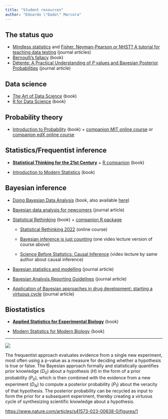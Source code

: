 ```yaml
---
title: "Student resources"
author: "Edoardo \"Dado\" Marcora"
---
```


## The status quo

-   [Mindless statistics](https://www.sciencedirect.com/science/article/pii/S1053535704000927) and [Fisher, Neyman-Pearson or NHST? A tutorial for teaching data testing](https://www.frontiersin.org/articles/10.3389/fpsyg.2015.00223/full) (journal articles)
-   [Bernoulli's fallacy](https://cup.columbia.edu/book/bernoullis-fallacy/9780231199957) (book)
-   [Détente: A Practical Understanding of *P* values and Bayesian Posterior Probabilities](https://ascpt.onlinelibrary.wiley.com/doi/10.1002/cpt.2004) (journal article)

## Data science

-   [The Art of Data Science](https://bookdown.org/rdpeng/artofdatascience/) (book)
-   [R for Data Science](https://r4ds.had.co.nz/) (book)

## Probability theory

-   [Introduction to Probability](http://athenasc.com/probbook.html) (book) + [companion MIT online course](https://ocw.mit.edu/courses/res-6-012-introduction-to-probability-spring-2018/) or [companion edX online course](https://www.edx.org/course/probability-the-science-of-uncertainty-and-data)

## Statistics/Frequentist inference

-   [**Statistical Thinking for the 21st Century**](https://statsthinking21.github.io/statsthinking21-core-site/) + [R companion](https://statsthinking21.github.io/statsthinking21-R-site/) (book)

-   [Introduction to Modern Statistics](https://openintro-ims.netlify.app/) (book)

## Bayesian inference

-   [Doing Bayesian Data Analysis](https://sites.google.com/site/doingbayesiandataanalysis/) (book, also available [here](https://www.sciencedirect.com/book/9780124058880/doing-bayesian-data-analysis))

-   [Bayesian data analysis for newcomers](https://link.springer.com/article/10.3758/s13423-017-1272-1) (journal article)

-   [Statistical Rethinking](https://xcelab.net/rm/statistical-rethinking/) (book) + [companion R package](https://github.com/rmcelreath/rethinking)

    -   [Statistical Rethinking 2022](https://youtube.com/playlist?list=PLDcUM9US4XdMROZ57-OIRtIK0aOynbgZN) (online course)

    -   [Bayesian inference is just counting](https://youtu.be/_NEMHM1wDfI) (one video lecture version of course above)

    -   [Science Before Statistics: Causal Inference](https://youtu.be/KNPYUVmY3NM) (video lecture by same author about causal inference)

-   [Bayesian statistics and modelling](https://www.nature.com/articles/s43586-020-00001-2) (journal article)

-   [Bayesian Analysis Reporting Guidelines](https://www.nature.com/articles/s41562-021-01177-7) (journal article)

-   [Application of Bayesian approaches in drug development: starting a virtuous cycle](https://www.nature.com/articles/s41573-023-00638-0) (journal article)

## Biostatistics

-   [**Applied Statistics for Experimental Biology**](https://www.middleprofessor.com/files/applied-biostatistics_bookdown/_book/) (book)

-   [Modern Statistics for Modern Biology](https://www.huber.embl.de/msmb/) (book)

------------------------------------------------------------------------

[![](images/image-518426885.png)](https://www.nature.com/articles/s41573-023-00638-0/figures/1)

The frequentist approach evaluates evidence from a single new experiment, most often using a p-value as a measure for deciding whether a hypothesis is true or false. The Bayesian approach formally and statistically quantifies prior knowledge ($D_0$) about a hypothesis ($H$) in the form of a prior probability ($P_0$), which is then combined with the evidence from a new experiment ($D_N$) to compute a posterior probability ($P_1$) about the veracity of that hypothesis. The posterior probability can be recycled as input to form the prior for a subsequent experiment, thereby creating a virtuous cycle of synthesizing scientific knowledge about a hypothesis.

<https://www.nature.com/articles/s41573-023-00638-0/figures/1>
